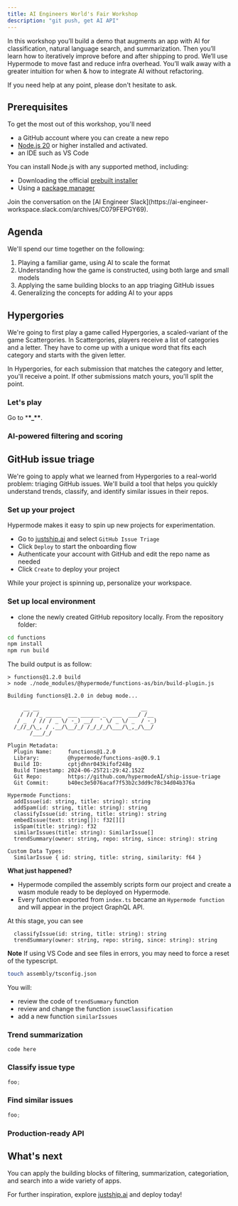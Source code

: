 ```yaml
---
title: AI Engineers World's Fair Workshop
description: "git push, get AI API"
---
```


In this workshop you’ll build a demo that augments an app with AI for classification, natural language search, and summarization. Then you’ll learn how to iteratively improve before and after shipping to prod. We’ll use Hypermode to move fast and reduce infra overhead. You’ll walk away with a greater intuition for when & how to integrate AI without refactoring.

If you need help at any point, please don't hesitate to ask.

## Prerequisites

To get the most out of this workshop, you'll need

- a GitHub account where you can create a new repo
- [Node.js 20](https://nodejs.org/) or higher installed and activated.
- an IDE such as VS Code

You can install Node.js with any supported method, including:

- Downloading the official [prebuilt installer](https://nodejs.org/en/download)
- Using a [package manager](https://nodejs.org/en/download/package-manager)

<Tip>
  Join the conversation on the [AI Engineer
  Slack](https://ai-engineer-workspace.slack.com/archives/C079FEPGY69).
</Tip>

## Agenda

We'll spend our time together on the following:

1. Playing a familiar game, using AI to scale the format
2. Understanding how the game is constructed, using both large and small models
3. Applying the same building blocks to an app triaging GitHub issues
4. Generalizing the concepts for adding AI to your apps

## Hypergories

We're going to first play a game called Hypergories, a scaled-variant of the game Scattergories. In Scattergories, players receive a list of categories and a letter. They have to come up with a unique word that fits each category and starts with the given letter.

In Hypergories, for each submission that matches the category and letter, you'll receive a point. If other submissions match yours, you'll split the point.

### Let's play

Go to \***\*\_\*\***.

### AI-powered filtering and scoring

## GitHub issue triage

We're going to apply what we learned from Hypergories to a real-world problem: triaging GitHub issues. We'll build a tool that helps you quickly understand trends, classify, and identify similar issues in their repos.

### Set up your project

Hypermode makes it easy to spin up new projects for experimentation.

- Go to [justship.ai](https://justship.ai) and select `GitHub Issue Triage`
- Click `Deploy` to start the onboarding flow
- Authenticate your account with GitHub and edit the repo name as needed
- Click `Create` to deploy your project

While your project is spinning up, personalize your workspace.

### Set up local environment

- clone the newly created GitHub repository locally.
  From the repository folder:

```sh
cd functions
npm install
npm run build
```

The build output is as follow:

```
> functions@1.2.0 build
> node ./node_modules/@hypermode/functions-as/bin/build-plugin.js

Building functions@1.2.0 in debug mode...

     __ __                                __
    / // /_ _____  ___ ______ _  ___  ___/ /__
   / _  / // / _ \/ -_) __/  ' \/ _ \/ _  / -_)
  /_//_/\_, / .__/\__/_/ /_/_/_/\___/\_,_/\__/
       /___/_/

Plugin Metadata:
  Plugin Name:     functions@1.2.0
  Library:         @hypermode/functions-as@0.9.1
  Build ID:        cptjdhnr043kifof248g
  Build Timestamp: 2024-06-25T21:29:42.152Z
  Git Repo:        https://github.com/hypermodeAI/ship-issue-triage
  Git Commit:      b40ec3e5076acaf7f53b2c3dd9c78c34d04b376a

Hypermode Functions:
  addIssue(id: string, title: string): string
  addSpam(id: string, title: string): string
  classifyIssue(id: string, title: string): string
  embedIssue(text: string[]): f32[][]
  isSpam(title: string): f32
  similarIssues(title: string): SimilarIssue[]
  trendSummary(owner: string, repo: string, since: string): string

Custom Data Types:
  SimilarIssue { id: string, title: string, similarity: f64 }
```

**What just happened?**

- Hypermode compiled the assembly scripts form our project and create a wasm module ready to be deployed on Hypermode.
- Every function exported from `index.ts` became an `Hypermode function` and will appear in the project GraphQL API.

At this stage, you can see

```
  classifyIssue(id: string, title: string): string
  trendSummary(owner: string, repo: string, since: string): string
```

**Note**
If using VS Code and see files in errors, you may need to force a reset of the typescript.

```sh
touch assembly/tsconfig.json
```

You will:

- review the code of `trendSummary` function
- review and change the function `issueClassification`
- add a new function `similarIssues`

### Trend summarization

```
code here
```

### Classify issue type

```typescript
foo;
```

### Find similar issues

```typescript
foo;
```

### Production-ready API

## What's next

You can apply the building blocks of filtering, summarization, categoriation, and search into a wide variety of apps.

For further inspiration, explore [justship.ai](https://justship.ai) and deploy today!
